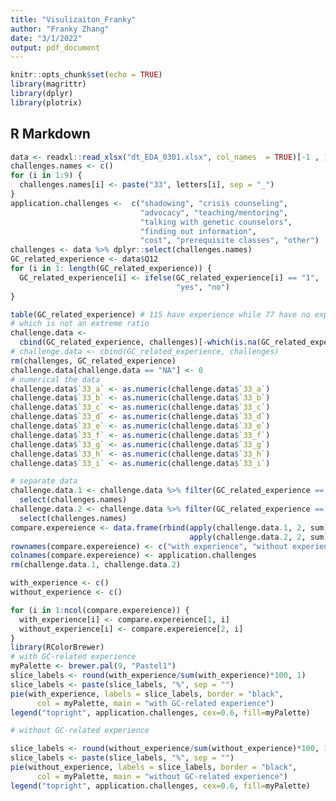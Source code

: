 ```yaml
---
title: "Visulizaiton_Franky"
author: "Franky Zhang"
date: "3/1/2022"
output: pdf_document
---
```


```r
knitr::opts_chunk$set(echo = TRUE)
library(magrittr)
library(dplyr)
library(plotrix)
```

## R Markdown


```r
data <- readxl::read_xlsx("dt_EDA_0301.xlsx", col_names  = TRUE)[-1 , ]
challenges.names <- c()
for (i in 1:9) {
  challenges.names[i] <- paste("33", letters[i], sep = "_")
}
application.challenges <-  c("shadowing", "crisis counseling", 
                             "advocacy", "teaching/mentoring", 
                             "talking with genetic counselors", 
                             "finding out information", 
                             "cost", "prerequisite classes", "other")
challenges <- data %>% dplyr::select(challenges.names)
GC_related_experience <- data$Q12
for (i in 1: length(GC_related_experience)) {
  GC_related_experience[i] <- ifelse(GC_related_experience[i] == "1", 
                                     "yes", "no")
}
```


```r
table(GC_related_experience) # 115 have experience while 77 have no experience 
# which is not an extreme ratio
challenge.data <- 
  cbind(GC_related_experience, challenges)[-which(is.na(GC_related_experience)), ] # Q12
# challenge.data <- cbind(GC_related_experience, challenges)
rm(challenges, GC_related_experience)
challenge.data[challenge.data == "NA"] <- 0
# numerical the data
challenge.data$`33_a` <- as.numeric(challenge.data$`33_a`)
challenge.data$`33_b` <- as.numeric(challenge.data$`33_b`)
challenge.data$`33_c` <- as.numeric(challenge.data$`33_c`)
challenge.data$`33_d` <- as.numeric(challenge.data$`33_d`)
challenge.data$`33_e` <- as.numeric(challenge.data$`33_e`)
challenge.data$`33_f` <- as.numeric(challenge.data$`33_f`)
challenge.data$`33_g` <- as.numeric(challenge.data$`33_g`)
challenge.data$`33_h` <- as.numeric(challenge.data$`33_h`)
challenge.data$`33_i` <- as.numeric(challenge.data$`33_i`)

# separate data
challenge.data.1 <- challenge.data %>% filter(GC_related_experience == "yes") %>% 
  select(challenges.names)
challenge.data.2 <- challenge.data %>% filter(GC_related_experience == "no")  %>% 
  select(challenges.names)
compare.expereience <- data.frame(rbind(apply(challenge.data.1, 2, sum), 
                                        apply(challenge.data.2, 2, sum)))
rownames(compare.expereience) <- c("with experience", "without experience")
colnames(compare.expereience) <- application.challenges
rm(challenge.data.1, challenge.data.2)
```


```r
with_experience <- c()
without_experience <- c()

for (i in 1:ncol(compare.expereience)) {
  with_experience[i] <- compare.expereience[1, i]
  without_experience[i] <- compare.expereience[2, i]
}
library(RColorBrewer)
# with GC-related experience
myPalette <- brewer.pal(9, "Pastel1")
slice_labels <- round(with_experience/sum(with_experience)*100, 1)
slice_labels <- paste(slice_labels, "%", sep = "")
pie(with_experience, labels = slice_labels, border = "black", 
      col = myPalette, main = "with GC-related experience")
legend("topright", application.challenges, cex=0.6, fill=myPalette)

# without GC-related experience

slice_labels <- round(without_experience/sum(without_experience)*100, 1)
slice_labels <- paste(slice_labels, "%", sep = "")
pie(without_experience, labels = slice_labels, border = "black", 
      col = myPalette, main = "without GC-related experience")
legend("topright", application.challenges, cex=0.6, fill=myPalette)
```







